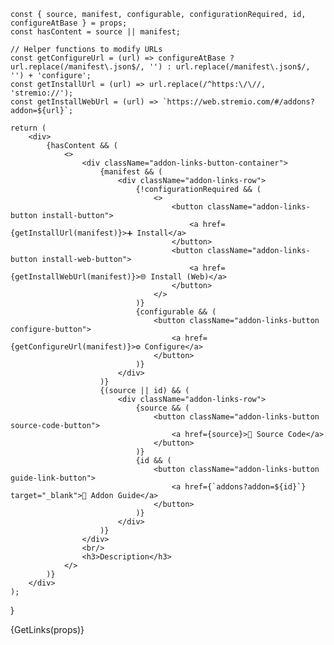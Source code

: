     const { source, manifest, configurable, configurationRequired, id, configureAtBase } = props;
    const hasContent = source || manifest;

    // Helper functions to modify URLs
    const getConfigureUrl = (url) => configureAtBase ? url.replace(/manifest\.json$/, '') : url.replace(/manifest\.json$/, '') + 'configure';
    const getInstallUrl = (url) => url.replace(/^https:\/\//, 'stremio://');
    const getInstallWebUrl = (url) => `https://web.stremio.com/#/addons?addon=${url}`;

    return (
        <div>
            {hasContent && (
                <>
                    <div className="addon-links-button-container">
                        {manifest && (
                            <div className="addon-links-row">
                                {!configurationRequired && (
                                    <>
                                        <button className="addon-links-button install-button">
                                            <a href={getInstallUrl(manifest)}>➕ Install</a>
                                        </button>
                                        <button className="addon-links-button install-web-button">
                                            <a href={getInstallWebUrl(manifest)}>🌐 Install (Web)</a>
                                        </button>
                                    </>
                                )}
                                {configurable && (
                                    <button className="addon-links-button configure-button">
                                        <a href={getConfigureUrl(manifest)}>⚙️ Configure</a>
                                    </button>
                                )}
                            </div>
                        )}
                        {(source || id) && (
                            <div className="addon-links-row">
                                {source && (
                                    <button className="addon-links-button source-code-button">
                                        <a href={source}>📝 Source Code</a>
                                    </button>
                                )}
                                {id && (
                                    <button className="addon-links-button guide-link-button">
                                        <a href={`addons?addon=${id}`} target="_blank">🔗 Addon Guide</a>
                                    </button>
                                )}
                            </div>
                        )}
                    </div>
                    <br/>
                    <h3>Description</h3>
                </>
            )}
        </div>
    );
}

{GetLinks(props)}
